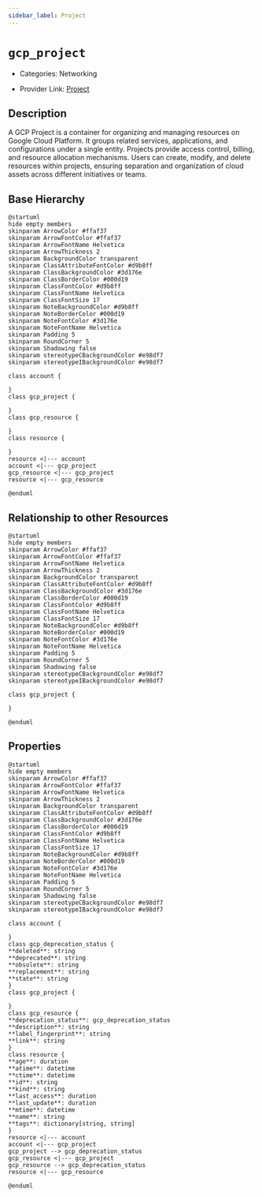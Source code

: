 ```yaml
---
sidebar_label: Project
---
```


# `gcp_project`

- Categories: Networking

- Provider Link: [Project](https://cloud.google.com/resource-manager/docs/creating-managing-projects)

## Description

A GCP Project is a container for organizing and managing resources on Google Cloud Platform. It groups related services, applications, and configurations under a single entity. Projects provide access control, billing, and resource allocation mechanisms. Users can create, modify, and delete resources within projects, ensuring separation and organization of cloud assets across different initiatives or teams.

## Base Hierarchy

<ZoomPanPinch>

```kroki imgType="plantuml" imgAlt="Hierarchy of Project"
@startuml
hide empty members
skinparam ArrowColor #ffaf37
skinparam ArrowFontColor #ffaf37
skinparam ArrowFontName Helvetica
skinparam ArrowThickness 2
skinparam BackgroundColor transparent
skinparam ClassAttributeFontColor #d9b8ff
skinparam ClassBackgroundColor #3d176e
skinparam ClassBorderColor #000d19
skinparam ClassFontColor #d9b8ff
skinparam ClassFontName Helvetica
skinparam ClassFontSize 17
skinparam NoteBackgroundColor #d9b8ff
skinparam NoteBorderColor #000d19
skinparam NoteFontColor #3d176e
skinparam NoteFontName Helvetica
skinparam Padding 5
skinparam RoundCorner 5
skinparam Shadowing false
skinparam stereotypeCBackgroundColor #e98df7
skinparam stereotypeIBackgroundColor #e98df7

class account {

}
class gcp_project {

}
class gcp_resource {

}
class resource {

}
resource <|--- account
account <|--- gcp_project
gcp_resource <|--- gcp_project
resource <|--- gcp_resource

@enduml
```

</ZoomPanPinch>

## Relationship to other Resources

<ZoomPanPinch>

```kroki imgType="plantuml" imgAlt="Diagram of Project resource relationships"
@startuml
hide empty members
skinparam ArrowColor #ffaf37
skinparam ArrowFontColor #ffaf37
skinparam ArrowFontName Helvetica
skinparam ArrowThickness 2
skinparam BackgroundColor transparent
skinparam ClassAttributeFontColor #d9b8ff
skinparam ClassBackgroundColor #3d176e
skinparam ClassBorderColor #000d19
skinparam ClassFontColor #d9b8ff
skinparam ClassFontName Helvetica
skinparam ClassFontSize 17
skinparam NoteBackgroundColor #d9b8ff
skinparam NoteBorderColor #000d19
skinparam NoteFontColor #3d176e
skinparam NoteFontName Helvetica
skinparam Padding 5
skinparam RoundCorner 5
skinparam Shadowing false
skinparam stereotypeCBackgroundColor #e98df7
skinparam stereotypeIBackgroundColor #e98df7

class gcp_project {

}

@enduml
```

</ZoomPanPinch>

## Properties

<ZoomPanPinch>

```kroki imgType="plantuml" imgAlt="Diagram of Project data model"
@startuml
hide empty members
skinparam ArrowColor #ffaf37
skinparam ArrowFontColor #ffaf37
skinparam ArrowFontName Helvetica
skinparam ArrowThickness 2
skinparam BackgroundColor transparent
skinparam ClassAttributeFontColor #d9b8ff
skinparam ClassBackgroundColor #3d176e
skinparam ClassBorderColor #000d19
skinparam ClassFontColor #d9b8ff
skinparam ClassFontName Helvetica
skinparam ClassFontSize 17
skinparam NoteBackgroundColor #d9b8ff
skinparam NoteBorderColor #000d19
skinparam NoteFontColor #3d176e
skinparam NoteFontName Helvetica
skinparam Padding 5
skinparam RoundCorner 5
skinparam Shadowing false
skinparam stereotypeCBackgroundColor #e98df7
skinparam stereotypeIBackgroundColor #e98df7

class account {

}
class gcp_deprecation_status {
**deleted**: string
**deprecated**: string
**obsolete**: string
**replacement**: string
**state**: string
}
class gcp_project {

}
class gcp_resource {
**deprecation_status**: gcp_deprecation_status
**description**: string
**label_fingerprint**: string
**link**: string
}
class resource {
**age**: duration
**atime**: datetime
**ctime**: datetime
**id**: string
**kind**: string
**last_access**: duration
**last_update**: duration
**mtime**: datetime
**name**: string
**tags**: dictionary[string, string]
}
resource <|--- account
account <|--- gcp_project
gcp_project --> gcp_deprecation_status
gcp_resource <|--- gcp_project
gcp_resource --> gcp_deprecation_status
resource <|--- gcp_resource

@enduml
```

</ZoomPanPinch>
